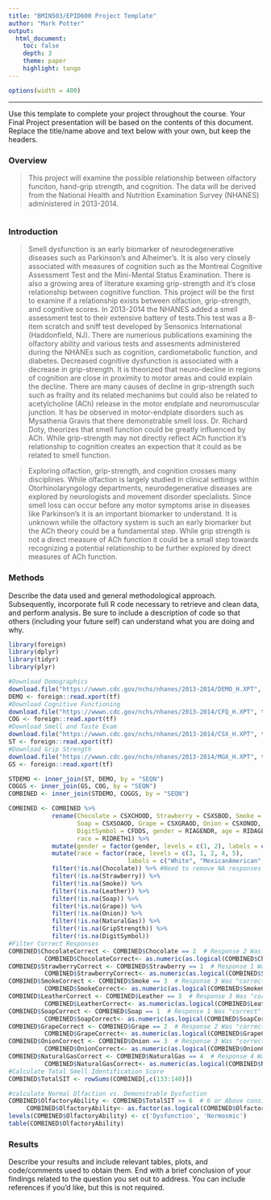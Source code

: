 ```yaml
---
title: "BMIN503/EPID600 Project Template"
author: "Mark Potter"
output: 
  html_document:
    toc: false 
    depth: 3 
    theme: paper 
    highlight: tango
---
```

```r
options(width = 400)
```  
***
Use this template to complete your project throughout the course. Your Final Project presentation will be based on the contents of this document. Replace the title/name above and text below with your own, but keep the headers.

### Overview
>This project will examine the possible relationship between olfactory funciton, hand-grip strength, and cognition. The data will be derived from the National Health and Nutrition Examination Survey (NHANES) administered in 2013-2014.

```r

```

### Introduction 

>Smell dysfunction is an early biomarker of neurodegenerative diseases such as Parkinson's and Alheimer's. It is also very closely associated with measures of cognition such as the Montreal Cognitive Assessment Test and the Mini-Mental Status Examination. There is also a growing area of literature examing grip-strength and it's close relationship between cognitive function. This project will be the first to examine if a relationship exists between olfaction, grip-strength, and cognitive scores. In 2013-2014 the NHANES added a smell assessment test to their extensive battery of tests.This test was a 8-item scratch and sniff test developed by Sensonics International (Haddonfield, NJ). There are numerious publications examining the olfactory ability and various tests and assesments administered during the NHANEs such as cognition, cardiometabolic function, and diabetes. Decreased cognitive dysfunction is associated with a decrease in grip-strength. It is theorized that neuro-decline in regions of cognition are close in proximity to motor areas and could explain the decline. There are many causes of decline in grip-strength such such as frailty and its related mechanims but could also be related to acetylcholine (ACh) release in the motor endplate and neuromuscular junction. It has be observed in motor-endplate disorders such as Mysathenia Gravis that there demonstrable smell loss. Dr. Richard Doty, theorizes that smell function could be greatly influenced by ACh. While grip-strength may not directly reflect ACh function it's relationship to cognition creates an expection that it could as be related to smell function.

> Exploring olfaction, grip-strength, and cognition crosses many disciplines. While olfaction is largely studied in clinical settings within Otorhinolaryngology departments, neurodegenerative diseases are explored by neurologists and movement disorder specialists. Since smell loss can occur before any motor symptoms arise in diseases like Parkinson's it is an important biomarker to understand. It is unknown while the olfactory system is such an early biomarker but the ACh theory could be a fundamental step. While grip strength is not a direct measure of ACh function it could be a small step towards recognizing a potential relationship to be further explored by direct measures of ACh function.



### Methods
Describe the data used and general methodological approach. Subsequently, incorporate full R code necessary to retrieve and clean data, and perform analysis. Be sure to include a description of code so that others (including your future self) can understand what you are doing and why. 
```r
library(foreign)
library(dplyr)
library(tidyr)
library(plyr)

#Download Demographics
download.file("https://wwwn.cdc.gov/nchs/nhanes/2013-2014/DEMO_H.XPT", tf <- tempfile(), mode="wb")
DEMO <- foreign::read.xport(tf)
#Download Cognitive Functioning
download.file("https://wwwn.cdc.gov/nchs/nhanes/2013-2014/CFQ_H.XPT", tf <- tempfile(), mode="wb")
COG <- foreign::read.xport(tf)
#Download Smell and Taste Exam
download.file("https://wwwn.cdc.gov/nchs/nhanes/2013-2014/CSX_H.XPT", tf <- tempfile(), mode="wb")
ST <- foreign::read.xport(tf)
#Download Grip Strength
download.file("https://wwwn.cdc.gov/nchs/nhanes/2013-2014/MGX_H.XPT", tf <- tempfile(), mode="wb")
GS <- foreign::read.xport(tf)

STDEMO <- inner_join(ST, DEMO, by = "SEQN")
COGGS <- inner_join(GS, COG, by = "SEQN")
COMBINED <- inner_join(STDEMO, COGGS, by = "SEQN")

COMBINED <- COMBINED %>%
            rename(Chocolate = CSXCHOOD, Strawberry = CSXSBOD, Smoke = CSXSMKOD, Leather = CSXLEAOD, 
                   Soap = CSXSOAOD, Grape = CSXGRAOD, Onion = CSXONOD, NaturalGas = CSXNGSOD, GripStrength = MGDCGSZ,
                   DigitSymbol = CFDDS, gender = RIAGENDR, age = RIDAGEYR, 
                   race = RIDRETH1) %>%
            mutate(gender = factor(gender, levels = c(1, 2), labels = c("male", "female"))) %>%
            mutate(race = factor(race, levels = c(3, 1, 2, 4, 5), 
                                 labels = c("White", "MexicanAmerican", "Hispanic", "Black", "other"))) %>%
            filter(!is.na(Chocolate)) %>% #Need to remove NA responses as the test is designed with forced choice questioning no.
            filter(!is.na(Strawberry)) %>%
            filter(!is.na(Smoke)) %>%
            filter(!is.na(Leather)) %>%
            filter(!is.na(Soap)) %>%
            filter(!is.na(Grape)) %>%
            filter(!is.na(Onion)) %>%
            filter(!is.na(NaturalGas)) %>%
            filter(!is.na(GripStrength)) %>%
            filter(!is.na(DigitSymbol))
#Filter Correct Responses
COMBINED$ChocolateCorrect <- COMBINED$Chocolate == 2  # Response 2 Was "correct" for Chocolate
          COMBINED$ChocolateCorrect<- as.numeric(as.logical(COMBINED$ChocolateCorrect))
COMBINED$StrawberryCorrect <- COMBINED$Strawberry == 1  # Response 1 Was "correct" for Strawberry
          COMBINED$StrawberryCorrect<- as.numeric(as.logical(COMBINED$StrawberryCorrect))
COMBINED$SmokeCorrect <- COMBINED$Smoke == 3  # Response 3 Was "correct" for Smoke
          COMBINED$SmokeCorrect<- as.numeric(as.logical(COMBINED$SmokeCorrect))    
COMBINED$LeatherCorrect <- COMBINED$Leather == 3  # Response 3 Was "correct" for Leather
          COMBINED$LeatherCorrect<- as.numeric(as.logical(COMBINED$LeatherCorrect))           
COMBINED$SoapCorrect <- COMBINED$Soap == 1  # Response 1 Was "correct" for NaturalGas
          COMBINED$SoapCorrect<- as.numeric(as.logical(COMBINED$SoapCorrect))
COMBINED$GrapeCorrect <- COMBINED$Grape == 2  # Response 2 Was "correct" for Grape
          COMBINED$GrapeCorrect<- as.numeric(as.logical(COMBINED$GrapeCorrect))
COMBINED$OnionCorrect <- COMBINED$Onion == 3  # Response 3 Was "correct" for Onion
          COMBINED$OnionCorrect<- as.numeric(as.logical(COMBINED$OnionCorrect))
COMBINED$NaturalGasCorrect <- COMBINED$NaturalGas == 4  # Response 4 Was "correct" for NaturalGas
          COMBINED$NaturalGasCorrect<- as.numeric(as.logical(COMBINED$NaturalGasCorrect))
#Calculate Total Smell Identification Score
COMBINED$TotalSIT <- rowSums(COMBINED[,c(133:140)])

#calculate Normal Olfaction vs. Demonstrable Dysfuction 
COMBINED$OlfactoryAbility <- COMBINED$TotalSIT >= 6  # 6 or Above considered normal
     COMBINED$OlfactoryAbility<- as.factor(as.logical(COMBINED$OlfactoryAbility))
levels(COMBINED$OlfactoryAbility) <- c('Dysfunction', 'Normosmic')
table(COMBINED$OlfactoryAbility)

```
### Results
Describe your results and include relevant tables, plots, and code/comments used to obtain them. End with a brief conclusion of your findings related to the question you set out to address. You can include references if you'd like, but this is not required.
